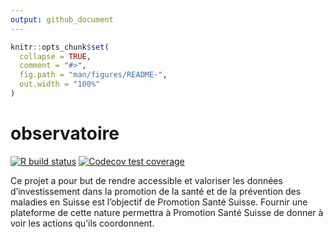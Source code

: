 ```yaml
---
output: github_document
---
```


<!-- README.md is generated from README.Rmd. Please edit that file -->

```r
knitr::opts_chunk$set(
  collapse = TRUE,
  comment = "#>",
  fig.path = "man/figures/README-",
  out.width = "100%"
)
```

# observatoire

<!-- badges: start -->
[![R build status](https://forge.thinkr.fr/promotionsante/observatoire/badges/main/pipeline.svg)](https://forge.thinkr.fr/promotionsante/observatoire/-/pipelines)
[![Codecov test coverage](https://forge.thinkr.fr/promotionsante/observatoire/badges/main/coverage.svg)](https://forge.thinkr.fr/promotionsante/observatoire/commits/main)
<!-- badges: end -->

Ce projet a pour but de rendre accessible et valoriser les données d'investissement dans la promotion de la santé et de la prévention des maladies en Suisse est l'objectif de Promotion Santé Suisse. Fournir une plateforme de cette nature permettra à Promotion Santé Suisse de donner à voir les actions qu'ils coordonnent.

